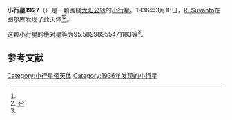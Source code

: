 {{Infobox planet
| bgcolour = #FFFFC0
| name = 1927 Suvanto
| symbol = 
| image = 
| caption = 
| discovery = yes
| discovery_ref = 
| discoverer = [[R._Suvanto|R. Suvanto]]
| discovery_site = [[图尔库|图尔库]] 
| discovered = 1936年3月18日
| designations = yes
| mp_name = 
| named_after = 
| alt_names = 1936 FP/ 1930 XN
| mp_category = [[主带小行星|主带小行星]]
| orbit_ref = <ref name="a">[http://ssd.jpl.nasa.gov/sbdb.cgi?sstr=1927 1927 Suvanto] {{Wayback|url=http://ssd.jpl.nasa.gov/sbdb.cgi?sstr=1927 |date=20210816052300 }}，小行星數據庫瀏覽器（JPL Small-Body Database Browser）－[[美国国家航空航天局|美国国家航空航天局]]喷气推进实验室</ref>
| epoch = 2456400.5 (2013年4月18日更新)
| aphelion = {{convert|3.042412148382631|AU|km|3|abbr=on|lk=out}}
| perihelion = {{convert|2.261046199341062|AU|km|3|abbr=on}}
| semimajor = {{convert|2.651729173861847|AU|km|3|abbr=on}}
| eccentricity = 0.147331401
| period = 1577.219642 [[日|日]]<br />4.32[[儒略年|儒略年]]
| avg_speed = 
| inclination = 13.37214548155383
| asc_node = 27.17733575116463
| mean_anomaly = 
| arg_peri = 95.58998955471183
| satellites = 
| physical_characteristics = yes
| dimensions = 
| mass = 
| density = 
| surface_grav = 
| escape_velocity = 
| sidereal_day = 
| axial_tilt = 
| pole_ecliptic_lat = 
| pole_ecliptic_lon = 
| albedo = 
| temperatures= 
| temp_name1 = 
| mean_temp_1 = 
| max_temp_1 = 
| temp_name2 = 
| max_temp_2 = 
| spectral_type = 
| abs_magnitude = 95.58998955471183
}}

'''小行星1927'''（{{lang-en|1927 Suvanto}}）是一颗围绕[[太阳|太阳]][[公转|公转]]的[[小行星|小行星]]。1936年3月18日，[[R._Suvanto|R. Suvanto]]在图尔库发现了此天体<ref name="a" /><ref>{{cite news|title=小行星列表|url=http://cfa-www.harvard.edu/iau/lists/NumberedMPs.txt|accessdate=2013-07-08|newspaper=哈佛大学|archive-date=2008-05-17|archive-url=https://web.archive.org/web/20080517010638/http://cfa-www.harvard.edu/iau/lists/NumberedMPs.txt|dead-url=no}}</ref>。

这颗小行星的[[绝对星等|绝对星等]]为95.58998955471183等<ref name="a" />。

==参考文献==
{{reflist}}
{{Minor Planet Number|[[小行星1926|小行星1926]]|[[小行星1928|小行星1928]]}}

{{小天体}}

[[Category:小行星带天体|Category:小行星带天体]]
[[Category:1936年发现的小行星|Category:1936年发现的小行星]]

{{asteroid-stub}}